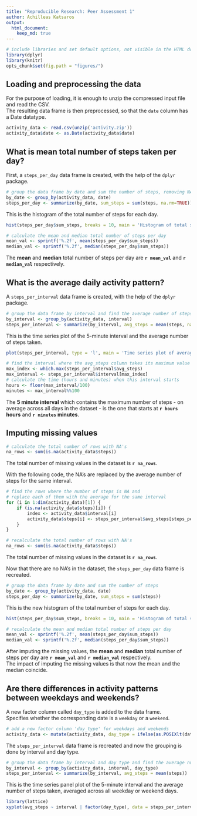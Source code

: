 ```yaml
---
title: "Reproducible Research: Peer Assessment 1"
author: Achilleas Katsaros
output: 
  html_document:
    keep_md: true
---
```


```r
# include libraries and set default options, not visible in the HTML document
library(dplyr)
library(knitr)
opts_chunk$set(fig.path = "figures/")
```

## Loading and preprocessing the data

For the purpose of loading, it is enough to unzip the compressed input file and read the CSV.  
The resulting data frame is then preprocessed, so that the `date` column has a Date datatype.

```r
activity_data <- read.csv(unzip('activity.zip'))
activity_data$date <- as.Date(activity_data$date)
```

## What is mean total number of steps taken per day?

First, a `steps_per_day` data frame is created, with the help of the `dplyr` package.

```r
# group the data frame by date and sum the number of steps, removing NA's
by_date <- group_by(activity_data, date)
steps_per_day <- summarize(by_date, sum_steps = sum(steps, na.rm=TRUE))
```

This is the histogram of the total number of steps for each day.

```r
hist(steps_per_day$sum_steps, breaks = 10, main = 'Histogram of total steps per day', xlab = 'Total steps per day', col = 'green')
```

```r
# calculate the mean and median total number of steps per day
mean_val <- sprintf('%.2f', mean(steps_per_day$sum_steps))
median_val <- sprintf('%.2f', median(steps_per_day$sum_steps))
```

The **mean** and **median** total number of steps per day are **`r mean_val`** and **`r median_val`** respectively.

## What is the average daily activity pattern?

A `steps_per_interval` data frame is created, with the help of the `dplyr` package.

```r
# group the data frame by interval and find the average number of steps, removing NA's
by_interval <- group_by(activity_data, interval)
steps_per_interval <- summarize(by_interval, avg_steps = mean(steps, na.rm=TRUE))
```

This is the time series plot of the 5-minute interval and the average number of steps taken.

```r
plot(steps_per_interval, type = 'l', main = 'Time series plot of average number of steps', xlab = '5-minute interval', ylab = 'Average number of steps', col = 'blue')
```

```r
# find the interval where the avg_steps column takes its maximum value
max_index <- which.max(steps_per_interval$avg_steps)
max_interval <- steps_per_interval$interval[max_index]
# calculate the time (hours and minutes) when this interval starts
hours <- floor(max_interval/100)
minutes <- max_interval%%100
```

The **5 minute interval** which contains the maximum number of steps - on average across all days in the dataset - is the one that starts at **`r hours` hours** and **`r minutes` minutes**.

## Imputing missing values

```r
# calculate the total number of rows with NA's
na_rows <- sum(is.na(activity_data$steps))
```

The total number of missing values in the dataset is **`r na_rows`**.

With the following code, the NA's are replaced by the average number of steps for the same interval.

```r
# find the rows where the number of steps is NA and
# replace each of them with the average for the same interval
for (i in 1:dim(activity_data)[1]) {
    if (is.na(activity_data$steps)[i]) {
        index <- activity_data$interval[i]
        activity_data$steps[i] <- steps_per_interval$avg_steps[steps_per_interval$interval == index]
    }
}
```

```r
# recalculate the total number of rows with NA's
na_rows <- sum(is.na(activity_data$steps))
```

The total number of missing values in the dataset is **`r na_rows`**.

Now that there are no NA's in the dataset, the `steps_per_day` data frame is recreated.

```r
# group the data frame by date and sum the number of steps
by_date <- group_by(activity_data, date)
steps_per_day <- summarize(by_date, sum_steps = sum(steps))
```

This is the new histogram of the total number of steps for each day.

```r
hist(steps_per_day$sum_steps, breaks = 10, main = 'Histogram of total steps per day', xlab = 'Total steps per day', col = 'orangered')
```

```r
# recalculate the mean and median total number of steps per day
mean_val <- sprintf('%.2f', mean(steps_per_day$sum_steps))
median_val <- sprintf('%.2f', median(steps_per_day$sum_steps))
```

After imputing the missing values, the **mean** and **median** total number of steps per day are **`r mean_val`** and **`r median_val`** respectively.  
The impact of imputing the missing values is that now the mean and the median coincide.

## Are there differences in activity patterns between weekdays and weekends?

A new factor column called `day_type` is added to the data frame.  
Specifies whether the corresponding date is a `weekday` or a `weekend`.

```r
# add a new factor column 'day_type' for weekdays and weekends
activity_data <- mutate(activity_data, day_type = ifelse(as.POSIXlt(date)$wday %in% c(0, 6), 'weekend', 'weekday'))
```

The `steps_per_interval` data frame is recreated and now the grouping is done by interval and day type.

```r
# group the data frame by interval and day type and find the average number of steps
by_interval <- group_by(activity_data, interval, day_type)
steps_per_interval <- summarize(by_interval, avg_steps = mean(steps))
```

This is the time series panel plot of the 5-minute interval and the average number of steps taken, averaged across all weekday or weekend days.

```r
library(lattice)
xyplot(avg_steps ~ interval | factor(day_type), data = steps_per_interval, type = 'l', layout = c(1, 2), main = 'Time series plot of average number of steps', xlab = '5-minute interval', ylab = 'Average number of steps')
```
